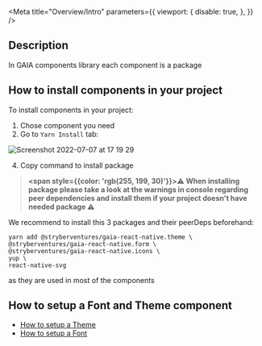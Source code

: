 
<Meta title="Overview/Intro" parameters={{
  viewport: {
    disable: true,
  },
}} />

## Description

In GAIA components library each component is a package

## How to install components in your project

To install components in your project:

1. Chose component you need
2. Go to `Yarn Install` tab:

![Screenshot 2022-07-07 at 17 19 29](https://user-images.githubusercontent.com/17476859/177796570-7e309399-8786-410b-be13-246d9b2b26ce.png)

4. Copy command to install package

> **<span style={{color: 'rgb(255, 199, 30)'}}>⚠️ When installing package please take a look at the warnings in console regarding peer dependencies and install them if your project doesn't have needed package ⚠️</span>**

We recommend to install this 3 packages and their peerDeps beforehand:

```shell script
yarn add @stryberventures/gaia-react-native.theme \
@stryberventures/gaia-react-native.form \
@stryberventures/gaia-react-native.icons \
yup \
react-native-svg
```

as they are used in most of the components

## How to setup a Font and Theme component

* [How to setup a Theme](?path=/docs/core-theme-readme--page#installation)
* [How to setup a Font](?path=/docs/core-theme-readme--page#setup-font)
